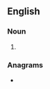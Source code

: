 ==English==

===Noun===
{{head|en|noun form}}

# {{plural of|abnet|lang=en}}

===Anagrams===
* {{anagrams|en|a=abenst|Basnet|Batens|absent|basnet|besant}}
